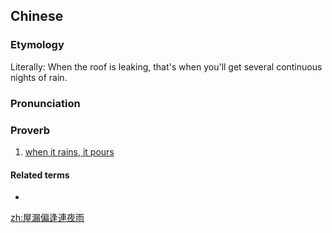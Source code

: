 {{also|屋漏偏逢连夜雨}}
==Chinese==
{{zh-forms|s=屋漏偏逢连夜雨}}

===Etymology===
Literally: When the roof is leaking, that's when you'll get several continuous nights of rain.

===Pronunciation===
{{zh-pron
|m=wū lòu piān féng lián yè yǔ
|cat=prov
}}

===Proverb===
{{zh-proverb}}

# [[when it rains, it pours]]

====Related terms====
* {{zh-l|福無雙至，禍不單行}}

[[zh:屋漏偏逢連夜雨]]